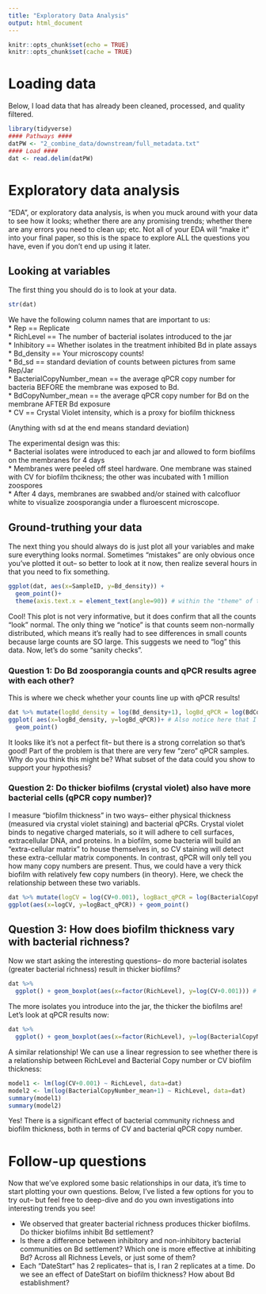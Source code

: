 ```yaml
---
title: "Exploratory Data Analysis"
output: html_document
---
```


```r
knitr::opts_chunk$set(echo = TRUE)
knitr::opts_chunk$set(cache = TRUE)

```

# Loading data

Below, I load data that has already been cleaned, processed, and quality filtered. 


```r
library(tidyverse)
#### Pathways ####
datPW <- "2_combine_data/downstream/full_metadata.txt"
#### Load ####
dat <- read.delim(datPW)
```

# Exploratory data analysis

"EDA", or exploratory data analysis, is when you muck around with your data to see how it looks; whether there are any promising trends; whether there are any errors you need to clean up; etc. Not all of your EDA will "make it" into your final paper, so this is the space to explore ALL the questions you have, even if you don't end up using it later.


## Looking at variables

The first thing you should do is to look at your data.

```r
str(dat)
```

We have the following column names that are important to us:\
* Rep == Replicate\
* RichLevel == The number of bacterial isolates introduced to the jar\
* Inhibitory == Whether isolates in the treatment inhibited Bd in plate assays\
* Bd_density == Your microscopy counts!\
* Bd_sd == standard deviation of counts between pictures from same Rep/Jar\
* BacterialCopyNumber_mean == the average qPCR copy number for bacteria BEFORE the membrane was exposed to Bd.\
* BdCopyNumber_mean == the average qPCR copy number for Bd on the membrane AFTER Bd exposure\
* CV == Crystal Violet intensity, which is a proxy for biofilm thickness\

(Anything with sd at the end means standard deviation)

The experimental design was this: \
* Bacterial isolates were introduced to each jar and allowed to form biofilms on the membranes for 4 days\
* Membranes were peeled off steel hardware. One membrane was stained with CV for biofilm thcikness; the other was incubated with 1 million zoospores\
* After 4 days, membranes are swabbed and/or stained with calcofluor white to visualize zoosporangia under a fluroescent microscope.\

## Ground-truthing your data

The next thing you should always do is just plot all your variables and make sure everything looks normal. Sometimes "mistakes" are only obvious once you've plotted it out-- so better to look at it now, then realize several hours in that you need to fix something.


```r
ggplot(dat, aes(x=SampleID, y=Bd_density)) +
  geom_point()+
  theme(axis.text.x = element_text(angle=90)) # within the "theme" of the plot, rotate x-axis text 90 degrees
```

Cool! This plot is not very informative, but it does confirm that all the counts "look" normal. The only thing we "notice" is that counts seem non-normally distributed, which means it's really had to see differences in small counts because large counts are SO large. This suggests we need to "log" this data. Now, let's do some "sanity checks".

### Question 1: Do Bd zoosporangia counts and qPCR results agree with each other?

This is where we check whether your counts line up with qPCR results!

```r
dat %>% mutate(logBd_density = log(Bd_density+1), logBd_qPCR = log(BdCopyNumber_mean +1))  %>% # Notice here I do log +1-- log of 0 is NA, so we artificially add 1 so that "0" is actually "0"
ggplot( aes(x=logBd_density, y=logBd_qPCR))+ # Also notice here that I 'pipe' in the data with %>% so we can do the log adjustments above
  geom_point()

```

It looks like it's not a perfect fit-- but there is a strong correlation so that's good! Part of the problem is that there are very few "zero" qPCR samples. Why do you think this might be? What subset of the data could you show to support your hypothesis?

### Question 2: Do thicker biofilms (crystal violet) also have more bacterial cells (qPCR copy number)?

I measure "biofilm thickness" in two ways-- either physical thickness (measured via crystal violet staining) and bacterial qPCRs. Crystal violet binds to negative charged materials, so it will adhere to cell surfaces, extracellular DNA, and proteins. In a biofilm, some bacteria will build an "extra-cellular matrix" to house themselves in, so CV staining will detect these extra-cellular matrix components. In contrast, qPCR will only tell you how many copy numbers are present. Thus, we could have a very thick biofilm with relatively few copy numbers (in theory). Here, we check the relationship between these two variabls.

```r
dat %>% mutate(logCV = log(CV+0.001), logBact_qPCR = log(BacterialCopyNumber_mean +1))  %>% # Here, I add 0.0001 to CV log since CV values are small; has around 3 sigfigs of resolution.
ggplot(aes(x=logCV, y=logBact_qPCR)) + geom_point()
```


## Question 3: How does biofilm thickness vary with bacterial richness?

Now we start asking the interesting questions-- do more bacterial isolates (greater bacterial richness) result in thicker biofilms?

``` r
dat %>%
  ggplot() + geom_boxplot(aes(x=factor(RichLevel), y=log(CV+0.001))) # Notice I use "factor(RichLevel)"-- thats because boxplots require CATEGORICAL x-values, but RichLevel is numeric (continuous). Thus, I can "force" RichLevel to be a factor (ie categorical) by using the "factor" command. This means they will space all factors equally apart along the x-axis (ie 0 vs 1 and equally close as 3 vs 10). This is fine for our uses, but important to keep in mind when designing figures. 
```

The more isolates you introduce into the jar, the thicker the biofilms are! Let's look at qPCR results now:

``` r
dat %>%
  ggplot() + geom_boxplot(aes(x=factor(RichLevel), y=log(BacterialCopyNumber_mean+1))) # Notice I use "factor(RichLevel)"-- thats because boxplots require CATEGORICAL x-values, but RichLevel is numeric (continuous). Thus, I can "force" RichLevel to be a factor (ie categorical) by using the "factor" command.
```

A similar relationship! We can use a linear regression to see whether there is a relationship between RichLevel and Bacterial Copy number or CV biofilm thickness:

``` r

model1 <- lm(log(CV+0.001) ~ RichLevel, data=dat)
model2 <- lm(log(BacterialCopyNumber_mean+1) ~ RichLevel, data=dat)
summary(model1)
summary(model2)
```

Yes! There is a significant effect of bacterial community richness and biofilm thickness, both in terms of CV and bacterial qPCR copy number.


# Follow-up questions

Now that we've explored some basic relationships in our data, it's time to start plotting your own questions. Below, I've listed a few options for you to try out-- but feel free to deep-dive and do you own investigations into interesting trends you see!

* We observed that greater bacterial richness produces thicker biofilms. Do thicker biofilms inhibit Bd settlement?
* Is there a difference between inhibitory and non-inhibitory bacterial communities on Bd settlement? Which one is more effective at inhibiting Bd? Across all Richness Levels, or just some of them?
* Each "DateStart" has 2 replicates-- that is, I ran 2 replicates at a time. Do we see an effect of DateStart on biofilm thickness? How about Bd establishment?